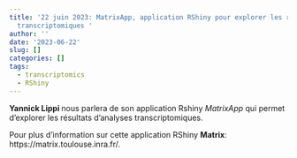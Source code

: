```yaml
---
title: '22 juin 2023: MatrixApp, application RShiny pour explorer les résultats d''analyses
  transcriptomiques '
author: ''
date: '2023-06-22'
slug: []
categories: []
tags:
  - transcriptomics
  - RShiny
---
```


 **Yannick Lippi ** nous parlera de son application Rshiny *MatrixApp* qui permet d'explorer les résultats d'analyses transcriptomiques. 

<!-- Vous trouverez son diaporama à ce lien : [pdf](/diapos/Biopuces_2023mai_Durante.pdf). -->

Pour plus d'information sur cette application RShiny **Matrix**: https://matrix.toulouse.inra.fr/.